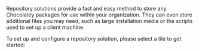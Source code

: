 ---
---


Repository solutions provide a fast and easy method to store any Chocolatey packages for use within your organization.
They can even store additional files you may need, such as large installation media or the scripts used to set up a client machine.

To set up and configure a repository solution, please select a tile to get started:

<div class="row mb-md-5">
    <div class="mb-4 mb-lg-0 col-sm-6 col-lg-4">
        <div class="card card-link card-overlay-bottom card-overlay-theme-bottom h-100 min-h-px-200" style="background-image:url('https://img.chocolatey.org/businesses/sonatype-repository-logo.png');">
            <div class="card-body d-flex flex-column z-1">
                <div class="mt-auto">
                    <Xref title="Sonatype Nexus" value="organizational-repository-solution" anchor="sonatypenexus" classes="h4 mb-0 stretched-link" />
                </div>
            </div>
        </div>
    </div>
</div>